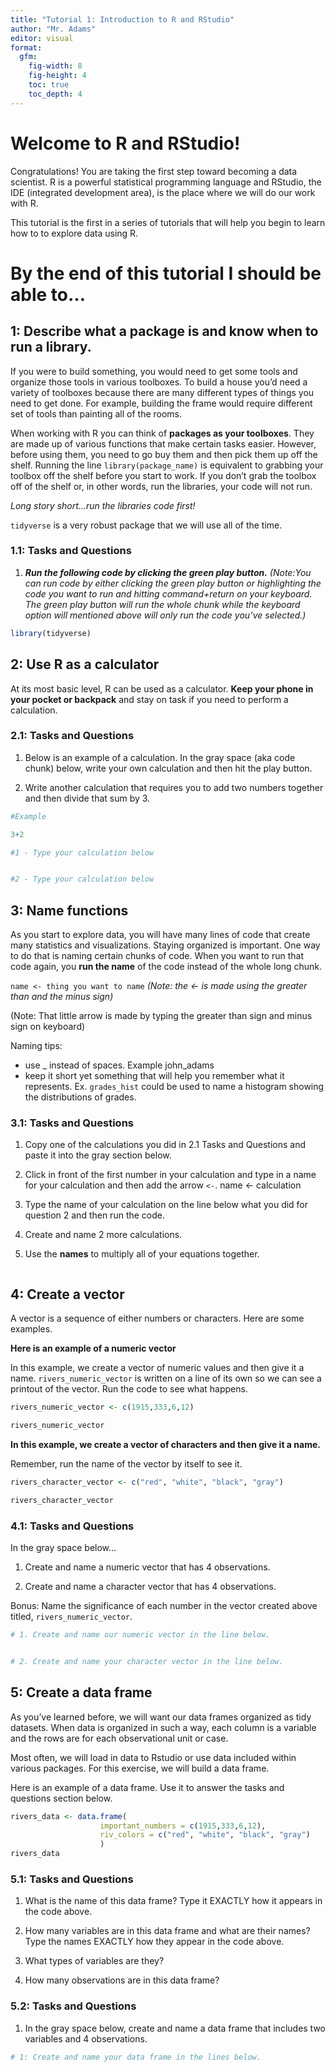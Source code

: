 ```yaml
---
title: "Tutorial 1: Introduction to R and RStudio"
author: "Mr. Adams"
editor: visual
format: 
  gfm:
    fig-width: 8
    fig-height: 4
    toc: true
    toc_depth: 4
---
```


# Welcome to R and RStudio!

Congratulations! You are taking the first step toward becoming a data scientist. R is a powerful statistical programming language and RStudio, the IDE (integrated development area), is the place where we will do our work with R.

This tutorial is the first in a series of tutorials that will help you begin to learn how to to explore data using R.

# By the end of this tutorial I should be able to...

## 1: Describe what a package is and know when to run a library.

If you were to build something, you would need to get some tools and organize those tools in various toolboxes. To build a house you'd need a variety of toolboxes because there are many different types of things you need to get done. For example, building the frame would require different set of tools than painting all of the rooms.

When working with R you can think of **packages as your toolboxes**. They are made up of various functions that make certain tasks easier. However, before using them, you need to go buy them and then pick them up off the shelf. Running the line `library(package_name)` is equivalent to grabbing your toolbox off the shelf before you start to work. If you don't grab the toolbox off of the shelf or, in other words, run the libraries, your code will not run.

*Long story short...run the libraries code first!*

`tidyverse` is a very robust package that we will use all of the time.

### 1.1: Tasks and Questions

1.  ***Run the following code by clicking the green play button.** (Note:You can run code by either clicking the green play button or highlighting the code you want to run and hitting command+return on your keyboard. The green play button will run the whole chunk while the keyboard option will mentioned above will only run the code you've selected.)*

```r
library(tidyverse)
```

## 2: Use R as a calculator

At its most basic level, R can be used as a calculator. **Keep your phone in your pocket or backpack** and stay on task if you need to perform a calculation.

### 2.1: Tasks and Questions

1.  Below is an example of a calculation. In the gray space (aka code chunk) below, write your own calculation and then hit the play button.

2.  Write another calculation that requires you to add two numbers together and then divide that sum by 3.

```r
#Example

3+2

#1 - Type your calculation below


#2 - Type your calculation below


```

## 3: Name functions

As you start to explore data, you will have many lines of code that create many statistics and visualizations. Staying organized is important. One way to do that is naming certain chunks of code. When you want to run that code again, you **run the name** of the code instead of the whole long chunk.

`name <- thing you want to name` *(Note: the \<- is made using the greater than and the minus sign)*

(Note: That little arrow is made by typing the greater than sign and minus sign on keyboard)

Naming tips:

-   use \_ instead of spaces. Example john_adams
-   keep it short yet something that will help you remember what it represents. Ex. `grades_hist` could be used to name a histogram showing the distributions of grades.

### 3.1: Tasks and Questions

1.  Copy one of the calculations you did in 2.1 Tasks and Questions and paste it into the gray section below.

2.  Click in front of the first number in your calculation and type in a name for your calculation and then add the arrow `<-`. name \<- calculation

3.  Type the name of your calculation on the line below what you did for question 2 and then run the code.

4.  Create and name 2 more calculations.

5.  Use the **names** to multiply all of your equations together.

```r



```

## 4: Create a vector

A vector is a sequence of either numbers or characters. Here are some examples.

**Here is an example of a numeric vector**

In this example, we create a vector of numeric values and then give it a name. `rivers_numeric_vector` is written on a line of its own so we can see a printout of the vector. Run the code to see what happens.

```r

rivers_numeric_vector <- c(1915,333,6,12)

rivers_numeric_vector
```

**In this example, we create a vector of characters and then give it a name.**

Remember, run the name of the vector by itself to see it.

```r

rivers_character_vector <- c("red", "white", "black", "gray")

rivers_character_vector
```

### 4.1: Tasks and Questions

In the gray space below...

1.  Create and name a numeric vector that has 4 observations.

2.  Create and name a character vector that has 4 observations.

Bonus: Name the significance of each number in the vector created above titled, `rivers_numeric_vector`.

```r
# 1. Create and name our numeric vector in the line below. 


# 2. Create and name your character vector in the line below.
```

## 5: Create a data frame

As you've learned before, we will want our data frames organized as tidy datasets. When data is organized in such a way, each column is a variable and the rows are for each observational unit or case.

Most often, we will load in data to Rstudio or use data included within various packages. For this exercise, we will build a data frame.

Here is an example of a data frame. Use it to answer the tasks and questions section below.

```r
rivers_data <- data.frame(
                    important_numbers = c(1915,333,6,12),
                    riv_colors = c("red", "white", "black", "gray")
                    )
rivers_data
```

### 5.1: Tasks and Questions

1.  What is the name of this data frame? Type it EXACTLY how it appears in the code above.

2.  How many variables are in this data frame and what are their names? Type the names EXACTLY how they appear in the code above.

3.  What types of variables are they?

4.  How many observations are in this data frame?

### 5.2: Tasks and Questions

1.  In the gray space below, create and name a data frame that includes two variables and 4 observations.

```r
# 1: Create and name your data frame in the lines below.



```
